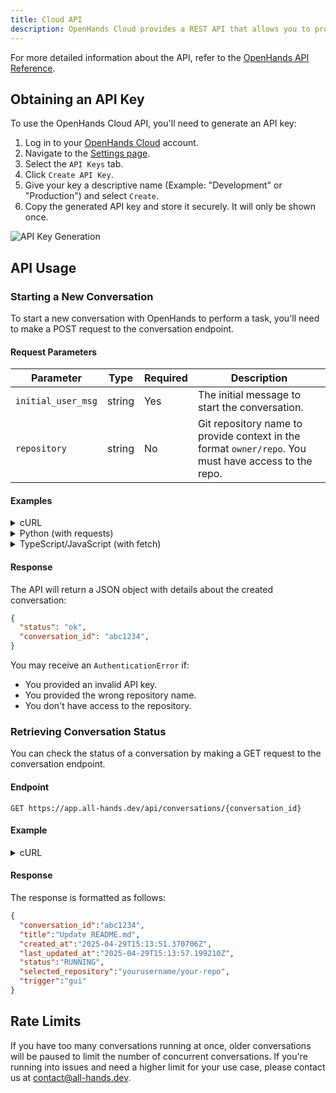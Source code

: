 ```yaml
---
title: Cloud API
description: OpenHands Cloud provides a REST API that allows you to programmatically interact with the service. This guide explains how to obtain an API key and use the API to start conversations.
---
```


For more detailed information about the API, refer to the [OpenHands API Reference](https://docs.all-hands.dev/swagger-ui/).

## Obtaining an API Key

To use the OpenHands Cloud API, you'll need to generate an API key:

1. Log in to your [OpenHands Cloud](https://app.all-hands.dev) account.
2. Navigate to the [Settings page](https://app.all-hands.dev/settings).
3. Select the `API Keys` tab.
4. Click `Create API Key`.
5. Give your key a descriptive name (Example: "Development" or "Production") and select `Create`.
6. Copy the generated API key and store it securely. It will only be shown once.

![API Key Generation](/static/img/docs/api-key-generation.png)

## API Usage

### Starting a New Conversation

To start a new conversation with OpenHands to perform a task, you'll need to make a POST request to the conversation endpoint.

#### Request Parameters

| Parameter          | Type     | Required | Description                                                                                          |
|--------------------|----------|----------|------------------------------------------------------------------------------------------------------|
| `initial_user_msg` | string   | Yes      | The initial message to start the conversation.                                                       |
| `repository`       | string   | No       | Git repository name to provide context in the format `owner/repo`. You must have access to the repo. |

#### Examples

<details>
<summary>cURL</summary>

```bash
curl -X POST "https://app.all-hands.dev/api/conversations" \
  -H "Authorization: Bearer YOUR_API_KEY" \
  -H "Content-Type: application/json" \
  -d '{
    "initial_user_msg": "Check whether there is any incorrect information in the README.md file and send a PR to fix it if so.",
    "repository": "yourusername/your-repo"
  }'
```
</details>

<details>
<summary>Python (with requests)</summary>

```python
import requests

api_key = "YOUR_API_KEY"
url = "https://app.all-hands.dev/api/conversations"

headers = {
    "Authorization": f"Bearer {api_key}",
    "Content-Type": "application/json"
}

data = {
    "initial_user_msg": "Check whether there is any incorrect information in the README.md file and send a PR to fix it if so.",
    "repository": "yourusername/your-repo"
}

response = requests.post(url, headers=headers, json=data)
conversation = response.json()

print(f"Conversation Link: https://app.all-hands.dev/conversations/{conversation['conversation_id']}")
print(f"Status: {conversation['status']}")
```
</details>

<details>
<summary>TypeScript/JavaScript (with fetch)</summary>

```typescript
const apiKey = "YOUR_API_KEY";
const url = "https://app.all-hands.dev/api/conversations";

const headers = {
  "Authorization": `Bearer ${apiKey}`,
  "Content-Type": "application/json"
};

const data = {
  initial_user_msg: "Check whether there is any incorrect information in the README.md file and send a PR to fix it if so.",
  repository: "yourusername/your-repo"
};

async function startConversation() {
  try {
    const response = await fetch(url, {
      method: "POST",
      headers: headers,
      body: JSON.stringify(data)
    });

    const conversation = await response.json();

    console.log(`Conversation Link: https://app.all-hands.dev/conversations/${conversation.id}`);
    console.log(`Status: ${conversation.status}`);

    return conversation;
  } catch (error) {
    console.error("Error starting conversation:", error);
  }
}

startConversation();
```

</details>

#### Response

The API will return a JSON object with details about the created conversation:

```json
{
  "status": "ok",
  "conversation_id": "abc1234",
}
```

You may receive an `AuthenticationError` if:

- You provided an invalid API key.
- You provided the wrong repository name.
- You don't have access to the repository.


### Retrieving Conversation Status

You can check the status of a conversation by making a GET request to the conversation endpoint.

#### Endpoint

```
GET https://app.all-hands.dev/api/conversations/{conversation_id}
```

#### Example

<details>
<summary>cURL</summary>

```bash
curl -X GET "https://app.all-hands.dev/api/conversations/{conversation_id}" \
  -H "Authorization: Bearer YOUR_API_KEY"
```
</details>

#### Response

The response is formatted as follows:

```json
{
  "conversation_id":"abc1234",
  "title":"Update README.md",
  "created_at":"2025-04-29T15:13:51.370706Z",
  "last_updated_at":"2025-04-29T15:13:57.199210Z",
  "status":"RUNNING",
  "selected_repository":"yourusername/your-repo",
  "trigger":"gui"
}
```

## Rate Limits

If you have too many conversations running at once, older conversations will be paused to limit the number of concurrent conversations.
If you're running into issues and need a higher limit for your use case, please contact us at [contact@all-hands.dev](mailto:contact@all-hands.dev).
